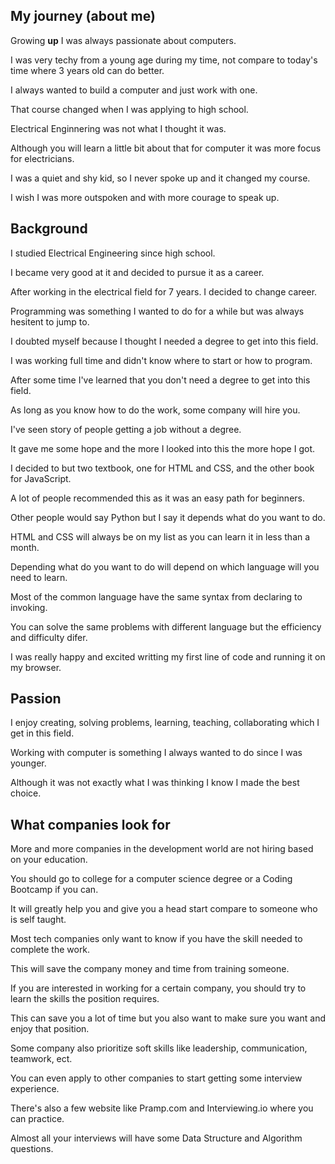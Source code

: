 ## My journey (about me)

Growing **up** I was always passionate about computers.

I was very techy from a young age during my time, not compare to today's time where 3 years old can do better.

I always wanted to build a computer and just work with one.

That course changed when I was applying to high school.

Electrical Enginnering was not what I thought it was.

Although you will learn a little bit about that for computer it was more focus for electricians.

I was a quiet and shy kid, so I never spoke up and it changed my course.

I wish I was more outspoken and with more courage to speak up.

## Background

I studied Electrical Engineering since high school.

I became very good at it and decided to pursue it as a career.

After working in the electrical field for 7 years. I decided to change career.

Programming was something I wanted to do for a while but was always hesitent to jump to.

I doubted myself because I thought I needed a degree to get into this field.

I was working full time and didn't know where to start or how to program.

After some time I've learned that you don't need a degree to get into this field.

As long as you know how to do the work, some company will hire you.

I've seen story of people getting a job without a degree.

It gave me some hope and the more I looked into this the more hope I got.

I decided to but two textbook, one for HTML and CSS, and the other book for JavaScript.

A lot of people recommended this as it was an easy path for beginners.

Other people would say Python but I say it depends what do you want to do.

HTML and CSS will always be on my list as you can learn it in less than a month.

Depending what do you want to do will depend on which language will you need to learn.

Most of the common language have the same syntax from declaring to invoking.

You can solve the same problems with different language but the efficiency and difficulty difer.

I was really happy and excited writting my first line of code and running it on my browser.

## Passion

I enjoy creating, solving problems, learning, teaching, collaborating which I get in this field.

Working with computer is something I always wanted to do since I was younger.

Although it was not exactly what I was thinking I know I made the best choice.

## What companies look for

More and more companies in the development world are not hiring based on your education.

You should go to college for a computer science degree or a Coding Bootcamp if you can.

It will greatly help you and give you a head start compare to someone who is self taught.

Most tech companies only want to know if you have the skill needed to complete the work.

This will save the company money and time from training someone.

If you are interested in working for a certain company, you should try to learn the skills the position requires.

This can save you a lot of time but you also want to make sure you want and enjoy that position.

Some company also prioritize soft skills like leadership, communication, teamwork, ect.

You can even apply to other companies to start getting some interview experience.

There's also a few website like Pramp.com and Interviewing.io where you can practice.

Almost all your interviews will have some Data Structure and Algorithm questions.
